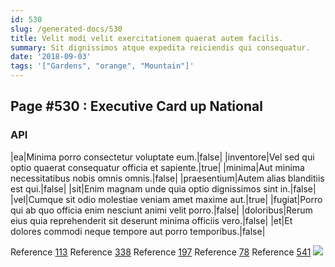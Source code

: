 ```yaml
---
id: 530
slug: /generated-docs/530
title: Velit modi velit exercitationem quaerat autem facilis.
summary: Sit dignissimos atque expedita reiciendis qui consequatur.
date: '2018-09-03'
tags: '["Gardens", "orange", "Mountain"]'
---
```


## Page #530 : Executive Card up National
### API

|ea|Minima porro consectetur voluptate eum.|false|
|inventore|Vel sed qui optio quaerat consequatur officia et sapiente.|true|
|minima|Aut minima necessitatibus nobis omnis omnis.|false|
|praesentium|Autem alias blanditiis est qui.|false|
|sit|Enim magnam unde quia optio dignissimos sint in.|false|
|vel|Cumque sit odio molestiae veniam amet maxime aut.|true|
|fugiat|Porro qui ab quo officia enim nesciunt animi velit porro.|false|
|doloribus|Rerum eius quia reprehenderit sit deserunt minima officiis vero.|false|
|et|Et dolores commodi neque tempore aut porro temporibus.|false|

Reference [113](/generated-docs/113)
Reference [338](/generated-docs/338)
Reference [197](/generated-docs/197)
Reference [78](/generated-docs/78)
Reference [541](/generated-docs/541)
![](/assets/cats-0.jpg)


